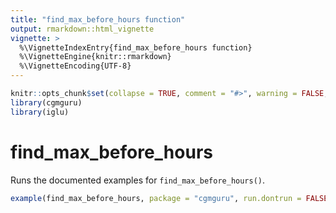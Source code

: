 ```yaml
---
title: "find_max_before_hours function"
output: rmarkdown::html_vignette
vignette: >
  %\VignetteIndexEntry{find_max_before_hours function}
  %\VignetteEngine{knitr::rmarkdown}
  %\VignetteEncoding{UTF-8}
---
```


```r
knitr::opts_chunk$set(collapse = TRUE, comment = "#>", warning = FALSE, message = FALSE)
library(cgmguru)
library(iglu)
```

# find_max_before_hours

Runs the documented examples for `find_max_before_hours()`.

```r
example(find_max_before_hours, package = "cgmguru", run.dontrun = FALSE)
```


